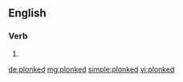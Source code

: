 ==English==

===Verb===
{{head|en|verb form}}

# {{en-past of|plonk}}

[[de:plonked]]
[[mg:plonked]]
[[simple:plonked]]
[[vi:plonked]]